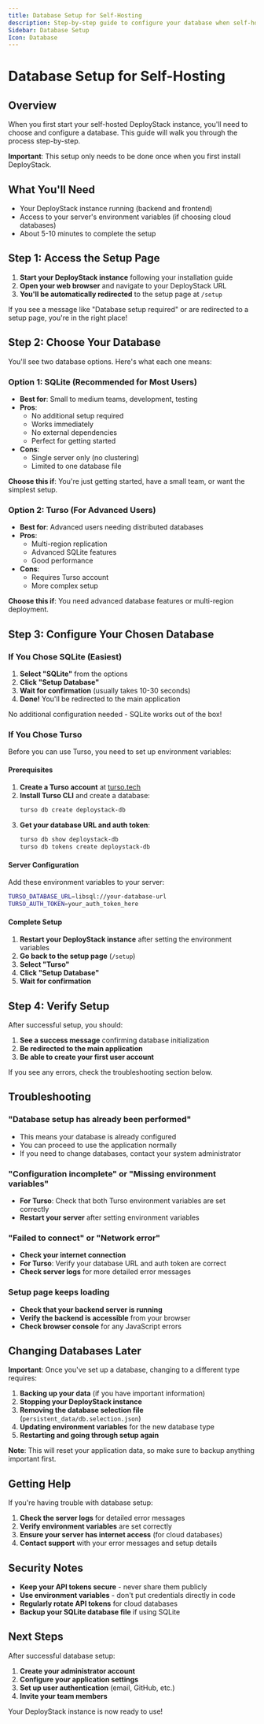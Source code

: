 ```yaml
---
title: Database Setup for Self-Hosting
description: Step-by-step guide to configure your database when self-hosting DeployStack - designed for non-technical users.
Sidebar: Database Setup
Icon: Database
---
```


# Database Setup for Self-Hosting

## Overview

When you first start your self-hosted DeployStack instance, you'll need to choose and configure a database. This guide will walk you through the process step-by-step.

**Important**: This setup only needs to be done once when you first install DeployStack.

## What You'll Need

- Your DeployStack instance running (backend and frontend)
- Access to your server's environment variables (if choosing cloud databases)
- About 5-10 minutes to complete the setup

## Step 1: Access the Setup Page

1. **Start your DeployStack instance** following your installation guide
2. **Open your web browser** and navigate to your DeployStack URL
3. **You'll be automatically redirected** to the setup page at `/setup`

If you see a message like "Database setup required" or are redirected to a setup page, you're in the right place!

## Step 2: Choose Your Database

You'll see two database options. Here's what each one means:

### Option 1: SQLite (Recommended for Most Users)
- **Best for**: Small to medium teams, development, testing
- **Pros**: 
  - No additional setup required
  - Works immediately
  - No external dependencies
  - Perfect for getting started
- **Cons**: 
  - Single server only (no clustering)
  - Limited to one database file

**Choose this if**: You're just getting started, have a small team, or want the simplest setup.

### Option 2: Turso (For Advanced Users)
- **Best for**: Advanced users needing distributed databases
- **Pros**: 
  - Multi-region replication
  - Advanced SQLite features
  - Good performance
- **Cons**: 
  - Requires Turso account
  - More complex setup

**Choose this if**: You need advanced database features or multi-region deployment.

## Step 3: Configure Your Chosen Database

### If You Chose SQLite (Easiest)

1. **Select "SQLite"** from the options
2. **Click "Setup Database"**
3. **Wait for confirmation** (usually takes 10-30 seconds)
4. **Done!** You'll be redirected to the main application

No additional configuration needed - SQLite works out of the box!

### If You Chose Turso

Before you can use Turso, you need to set up environment variables:

#### Prerequisites
1. **Create a Turso account** at [turso.tech](https://turso.tech)
2. **Install Turso CLI** and create a database:
   ```bash
   turso db create deploystack-db
   ```
3. **Get your database URL and auth token**:
   ```bash
   turso db show deploystack-db
   turso db tokens create deploystack-db
   ```

#### Server Configuration
Add these environment variables to your server:

```bash
TURSO_DATABASE_URL=libsql://your-database-url
TURSO_AUTH_TOKEN=your_auth_token_here
```

#### Complete Setup
1. **Restart your DeployStack instance** after setting the environment variables
2. **Go back to the setup page** (`/setup`)
3. **Select "Turso"**
4. **Click "Setup Database"**
5. **Wait for confirmation**

## Step 4: Verify Setup

After successful setup, you should:

1. **See a success message** confirming database initialization
2. **Be redirected to the main application**
3. **Be able to create your first user account**

If you see any errors, check the troubleshooting section below.

## Troubleshooting

### "Database setup has already been performed"
- This means your database is already configured
- You can proceed to use the application normally
- If you need to change databases, contact your system administrator

### "Configuration incomplete" or "Missing environment variables"
- **For Turso**: Check that both Turso environment variables are set correctly
- **Restart your server** after setting environment variables

### "Failed to connect" or "Network error"
- **Check your internet connection**
- **For Turso**: Verify your database URL and auth token are correct
- **Check server logs** for more detailed error messages

### Setup page keeps loading
- **Check that your backend server is running**
- **Verify the backend is accessible** from your browser
- **Check browser console** for any JavaScript errors

## Changing Databases Later

**Important**: Once you've set up a database, changing to a different type requires:

1. **Backing up your data** (if you have important information)
2. **Stopping your DeployStack instance**
3. **Removing the database selection file** (`persistent_data/db.selection.json`)
4. **Updating environment variables** for the new database type
5. **Restarting and going through setup again**

**Note**: This will reset your application data, so make sure to backup anything important first.

## Getting Help

If you're having trouble with database setup:

1. **Check the server logs** for detailed error messages
2. **Verify environment variables** are set correctly
3. **Ensure your server has internet access** (for cloud databases)
4. **Contact support** with your error messages and setup details

## Security Notes

- **Keep your API tokens secure** - never share them publicly
- **Use environment variables** - don't put credentials directly in code
- **Regularly rotate API tokens** for cloud databases
- **Backup your SQLite database file** if using SQLite

## Next Steps

After successful database setup:

1. **Create your administrator account**
2. **Configure your application settings**
3. **Set up user authentication** (email, GitHub, etc.)
4. **Invite your team members**

Your DeployStack instance is now ready to use!
